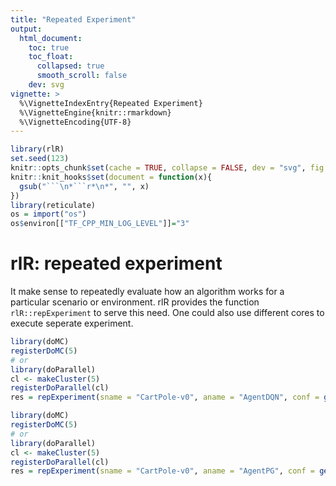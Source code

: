 ```yaml
---
title: "Repeated Experiment"
output:
  html_document:
    toc: true
    toc_float:
      collapsed: true
      smooth_scroll: false
    dev: svg
vignette: >
  %\VignetteIndexEntry{Repeated Experiment}
  %\VignetteEngine{knitr::rmarkdown}
  %\VignetteEncoding{UTF-8}
---
```


```r
library(rlR)
set.seed(123)
knitr::opts_chunk$set(cache = TRUE, collapse = FALSE, dev = "svg", fig.height = 3.5)
knitr::knit_hooks$set(document = function(x){
  gsub("```\n*```r*\n*", "", x)
})
library(reticulate)
os = import("os")
os$environ[["TF_CPP_MIN_LOG_LEVEL"]]="3"
```

# rlR: repeated experiment

It make sense to repeatedly  evaluate  how an algorithm works for a particular scenario or environment. rlR provides the function `rlR::repExperiment` to serve this need. One could also use different cores to execute seperate experiment.


```r
library(doMC)
registerDoMC(5)
# or
library(doParallel)
cl <- makeCluster(5)
registerDoParallel(cl)
res = repExperiment(sname = "CartPole-v0", aname = "AgentDQN", conf = getDefaultConf("AgentDQN"), nrep = 5, nepi = 100)
```

```r
library(doMC)
registerDoMC(5)
# or
library(doParallel)
cl <- makeCluster(5)
registerDoParallel(cl)
res = repExperiment(sname = "CartPole-v0", aname = "AgentPG", conf = getDefaultConf("AgentPG"), nrep = 5, nepi = 1500)
```

